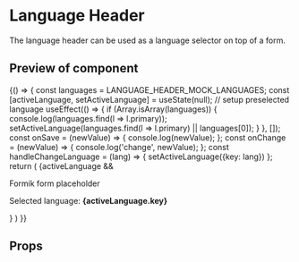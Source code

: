 
<Meta title="LanguageHeader" component={LanguageHeader} />

# Language Header

The language header can be used as a language selector on top of a form.

## Preview of component

<Preview>
	<Story name='Base'>
		{() => {
			const languages = LANGUAGE_HEADER_MOCK_LANGUAGES;
			const [activeLanguage, setActiveLanguage] = useState(null);
			// setup preselected language
			useEffect(() => {
				if (Array.isArray(languages)) {
					console.log(languages.find(l => l.primary));
					setActiveLanguage(languages.find(l => l.primary) || languages[0]);
				}
			}, []);
			const onSave = (newValue) => {
				console.log(newValue);
			};
			const onChange = (newValue) => {
				console.log('change', newValue);
			};
			const handleChangeLanguage = (lang) => {
				setActiveLanguage({key: lang})
			};
			return (
				<LanguageHeader
					className="u-margin"
					languages={languages}
					activeLanguage={activeLanguage}
					tooltipText={LANGUAGE_HEADER_MOCK_TOOLTIP}
					onChangeLanguage={handleChangeLanguage}>
					{activeLanguage &&
						<div className="u-margin-top">
							<p>Formik form placeholder</p>
							<p>Selected language: <b>{activeLanguage.key}</b></p>
						</div>
					}
				</LanguageHeader>
			)
		}}
	</Story>
</Preview>

## Props

<Props of={LanguageHeader} />
